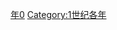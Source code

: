 {{Catnav|頁面分類|历史|歷史時代|年|1世纪各年}}
{{Commons category|60}}

[[Category:60年代|年0]]
[[Category:1世纪各年|Category:1世纪各年]]